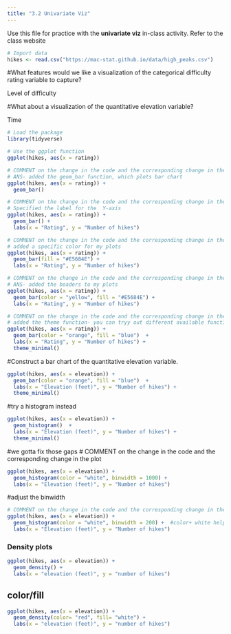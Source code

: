 ```yaml
---
title: "3.2 Univariate Viz"
---
```


Use this file for practice with the **univariate viz** in-class activity.  Refer to the class website 
```r
# Import data
hikes <- read.csv("https://mac-stat.github.io/data/high_peaks.csv")
```

#What features would we like a visualization of the categorical difficulty rating variable to capture?

Level of difficulty

#What about a visualization of the quantitative elevation variable?

Time

```r
# Load the package
library(tidyverse)
```
```r
# Use the ggplot function
ggplot(hikes, aes(x = rating))
```


```r
# COMMENT on the change in the code and the corresponding change in the plot
# ANS- added the geom_bar function, which plots bar chart
ggplot(hikes, aes(x = rating)) +
  geom_bar()
```

```r
# COMMENT on the change in the code and the corresponding change in the plot
# Specified the label for the  Y-axis
ggplot(hikes, aes(x = rating)) +
  geom_bar() +
  labs(x = "Rating", y = "Number of hikes")
```
```r
# COMMENT on the change in the code and the corresponding change in the plot
# added a specific color for my plots 
ggplot(hikes, aes(x = rating)) +
  geom_bar(fill = "#E5684E") +
  labs(x = "Rating", y = "Number of hikes")
```
```r
# COMMENT on the change in the code and the corresponding change in the plot
# ANS- added the boaders to my plots 
ggplot(hikes, aes(x = rating)) +
  geom_bar(color = "yellow", fill = "#E5684E") +
  labs(x = "Rating", y = "Number of hikes")
```

```r
# COMMENT on the change in the code and the corresponding change in the plot
# added the theme function- you can tryy out different available functions
ggplot(hikes, aes(x = rating)) +
  geom_bar(color = "orange", fill = "blue")  +
  labs(x = "Rating", y = "Number of hikes") +
  theme_minimal()
```

#Construct a bar chart of the quantitative elevation variable.
```r
ggplot(hikes, aes(x = elevation)) +
  geom_bar(color = "orange", fill = "blue")  +
  labs(x = "Elevation (feet)", y = "Number of hikes") +
  theme_minimal()
```

#try a histogram instead

```r
ggplot(hikes, aes(x = elevation)) +
  geom_histogram()  +
  labs(x = "Elevation (feet)", y = "Number of hikes") +
  theme_minimal()
```

#we gotta fix those gaps
# COMMENT on the change in the code and the corresponding change in the plot
```r
ggplot(hikes, aes(x = elevation)) +
  geom_histogram(color = "white", binwidth = 1000) +
  labs(x = "Elevation (feet)", y = "Number of hikes")

```

#adjust the binwidth
```r
# COMMENT on the change in the code and the corresponding change in the plot
ggplot(hikes, aes(x = elevation)) +
  geom_histogram(color = "white", binwidth = 200) +  #color+ white helps with demacations
  labs(x = "Elevation (feet)", y = "Number of hikes")
```


### Density plots

```r
ggplot(hikes, aes(x = elevation)) +
  geom_density() +
  labs(x = "elevation (feet)", y = "number of hikes")
```

## color/fill 
```r
ggplot(hikes, aes(x = elevation)) +
  geom_density(color= "red", fill= "white") +
  labs(x = "elevation (feet)", y = "number of hikes")
```
